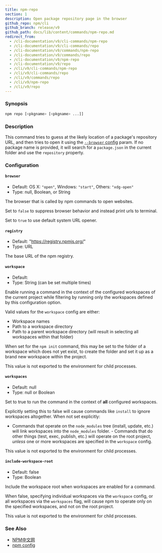 ```yaml
---
title: npm-repo
section: 1
description: Open package repository page in the browser
github_repo: npm/cli
github_branch: release/v9
github_path: docs/lib/content/commands/npm-repo.md
redirect_from:
  - /cli-documentation/v9/cli-commands/npm-repo
  - /cli-documentation/v9/cli-commands/repo
  - /cli-documentation/v9/commands/npm-repo
  - /cli-documentation/v9/commands/repo
  - /cli-documentation/v9/npm-repo
  - /cli-documentation/v9/repo
  - /cli/v9/cli-commands/npm-repo
  - /cli/v9/cli-commands/repo
  - /cli/v9/commands/repo
  - /cli/v9/npm-repo
  - /cli/v9/repo
---
```


### Synopsis

```bash
npm repo [<pkgname> [<pkgname> ...]]
```

### Description

This command tries to guess at the likely location of a package's repository URL, and then tries to open it using the [`--browser` config](/cli/v9/using-npm/config#browser) param. If no package name is provided, it will search for a `package.json` in the current folder and use the `repository` property.

### Configuration

#### `browser`

- Default: OS X: `"open"`, Windows: `"start"`, Others: `"xdg-open"`
- Type: null, Boolean, or String

The browser that is called by npm commands to open websites.

Set to `false` to suppress browser behavior and instead print urls to terminal.

Set to `true` to use default system URL opener.

#### `registry`

- Default: "https://registry.npmjs.org/"
- Type: URL

The base URL of the npm registry.

#### `workspace`

- Default:
- Type: String (can be set multiple times)

Enable running a command in the context of the configured workspaces of the current project while filtering by running only the workspaces defined by this configuration option.

Valid values for the `workspace` config are either:

- Workspace names
- Path to a workspace directory
- Path to a parent workspace directory (will result in selecting all workspaces within that folder)

When set for the `npm init` command, this may be set to the folder of a workspace which does not yet exist, to create the folder and set it up as a brand new workspace within the project.

This value is not exported to the environment for child processes.

#### `workspaces`

- Default: null
- Type: null or Boolean

Set to true to run the command in the context of **all** configured workspaces.

Explicitly setting this to false will cause commands like `install` to ignore workspaces altogether. When not set explicitly:

- Commands that operate on the `node_modules` tree (install, update, etc.) will link workspaces into the `node_modules` folder. - Commands that do other things (test, exec, publish, etc.) will operate on the root project, _unless_ one or more workspaces are specified in the `workspace` config.

This value is not exported to the environment for child processes.

#### `include-workspace-root`

- Default: false
- Type: Boolean

Include the workspace root when workspaces are enabled for a command.

When false, specifying individual workspaces via the `workspace` config, or all workspaces via the `workspaces` flag, will cause npm to operate only on the specified workspaces, and not on the root project.

This value is not exported to the environment for child processes.

### See Also

- [NPM中文网](/cli/v9/commands/npm-docs)
- [npm config](/cli/v9/commands/npm-config)
